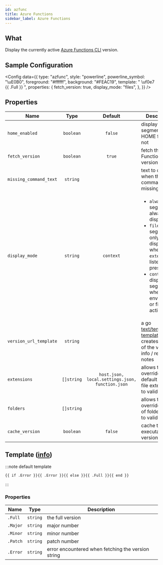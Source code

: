 ```yaml
---
id: azfunc
title: Azure Functions
sidebar_label: Azure Functions
---
```


## What

Display the currently active [Azure Functions CLI][az-func-core-tools] version.

## Sample Configuration


<Config
  data={{
    type: "azfunc",
    style: "powerline",
    powerline_symbol: "\uE0B0",
    foreground: "#ffffff",
    background: "#FEAC19",
    template: " \uf0e7 {{ .Full }} ",
    properties: {
      fetch_version: true,
      display_mode: "files",
    },
  }}
/>

## Properties

| Name                   | Type       | Default                                         | Description                                                                                                                                                                                                                          |
| ---------------------- | :--------: | :---------------------------------------------: | ------------------------------------------------------------------------------------------------------------------------------------------------------------------------------------------------------------------------------------ |
| `home_enabled`         | `boolean`  | `false`                                         | display the segment in the HOME folder or not                                                                                                                                                                                        |
| `fetch_version`        | `boolean`  | `true`                                          | fetch the Azure Functions CLI version                                                                                                                                                                                                |
| `missing_command_text` | `string`   |                                                 | text to display when the command is missing                                                                                                                                                                                          |
| `display_mode`         | `string`   | `context`                                       | <ul><li>`always`: the segment is always displayed</li><li>`files`: the segment is only displayed when file `extensions` listed are present</li><li>`context`: displays the segment when the environment or files is active</li></ul> |
| `version_url_template` | `string`   |                   | a go [text/template][go-text-template] [template][templates] that creates the URL of the version info / release notes                                                                                                                                              |
| `extensions`           | `[]string` | `host.json, local.settings.json, function.json` | allows to override the default list of file extensions to validate                                                                                                                                                                   |
| `folders`              | `[]string` |                                                 | allows to override the list of folder names to validate                                                                                                                                                                              |
| `cache_version`        | `boolean`  | `false`                                         | cache the executable's version or not                                                                                                                                                                                                |

## Template ([info][templates])

:::note default template

```template
{{ if .Error }}{{ .Error }}{{ else }}{{ .Full }}{{ end }}
```

:::

### Properties

| Name     | Type     | Description                                        |
| -------- | -------- | -------------------------------------------------- |
| `.Full`  | `string` | the full version                                   |
| `.Major` | `string` | major number                                       |
| `.Minor` | `string` | minor number                                       |
| `.Patch` | `string` | patch number                                       |
| `.Error` | `string` | error encountered when fetching the version string |

[go-text-template]: https://golang.org/pkg/text/template/
[templates]: configuration/templates.mdx
[az-func-core-tools]: https://github.com/Azure/azure-functions-core-tools
